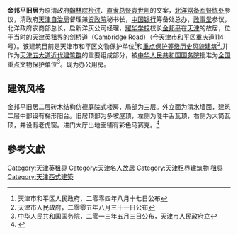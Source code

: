 {{文物保护单位
| 级别 = 全国
| 名称 = 天津五大道近代建筑群<br /><span style="font-size:smaller;">金邦平旧居</span>
| 图片 = [[File:金邦平旧居.jpg|200px]]
| 编号 = 7-1627
| 分类 = 近现代重要史迹及代表性建筑
| 时代 = 民国
| 所在 = [[天津市|天津市]][[和平区_(天津市)|和平区]]
| 登录 = 2013年
}}
'''金邦平旧居'''为原清政府[[翰林院检讨|翰林院检讨]]、[[直隶总督|直隶总督]][[袁世凯|袁世凯]]的文案，[[北洋常备军督练处|北洋常备军督练处]]参议，清政府[[天津自治局|天津自治局]]督理兼[[资政院|资政院]]秘书长，[[中国银行|中国银行]]筹备处总办，[[政事堂|政事堂]]参议，北洋政府农商部总长，启新洋灰公司经理，[[耀华学校|耀华学校]]校长[[金邦平|金邦平]]在[[天津|天津]]的故居，位于当时的[[天津英租界|天津英租界]]的剑桥道（Cambridge Road）（今[[天津市|天津市]][[和平区_(天津市)|和平区]][[重庆道|重庆道]]114号）。该建筑目前是天津市和平区文物保护单位<ref>天津市和平区人民政府，二零零四年八月十七日公布</ref>和[[天津历史风貌建筑|重点保护等级历史风貌建筑]]<ref>天津市人民政府，二零零五年八月三十一日公布</ref>,并作为[[五大道|天津五大道近代建筑群]]的重要组成部分，被[[中华人民共和国国务院|中华人民共和国国务院]]批准为[[天津全国重点文物保护单位列表|全国重点文物保护单位]]<ref>[[中华人民共和国国务院|中华人民共和国国务院]]，二零一三年五月三日公布，[[天津市人民政府|天津市人民政府]]立</ref>。现为办公用房。

== 建筑风格 ==
{{天津历史风貌建筑 |
省区市 = 天津市 |
名称 = 金邦平旧居 |
图片 = [[File:金邦平故居.JPG|200px]]|
编号 = |
等级 = 重点保护 |
时代 = 1920年|
所在 = [[天津市|天津市]][[和平区_(天津市)|和平区]] |
公布 = 2005年8月31日 |
}}
金邦平旧居二层砖木结构仿德庭院式楼房，局部为三层。外立面为清水墙面，建筑二层中部设有梯形阳台。旧居顶部为多坡屋顶，左侧为陡牛舌瓦顶，右侧为大筒瓦顶，并设有老虎窗。进门大厅出地面铺有彩色马赛克。<ref>{{Cite web |url=http://news.enorth.com.cn/system/2010/05/28/004724290.shtml |title=天津小洋楼金邦平旧居：创建“中国青年会” |accessdate=2010-12-22 |archive-date=2016-03-04 |archive-url=https://web.archive.org/web/20160304124130/http://news.enorth.com.cn/system/2010/05/28/004724290.shtml |dead-url=no }}</ref>

==參考文獻== 
<div class="references-small"> 
<references /> 
</div> 

{{天津市名人故居}} 

[[Category:天津英租界|Category:天津英租界]] 
[[Category:天津名人故居|Category:天津名人故居]] 
[[Category:天津租界建筑物|Category:天津租界建筑物]] 
[[Category:中国近代建筑|租界]]
[[Category:天津西式建築|Category:天津西式建築]]